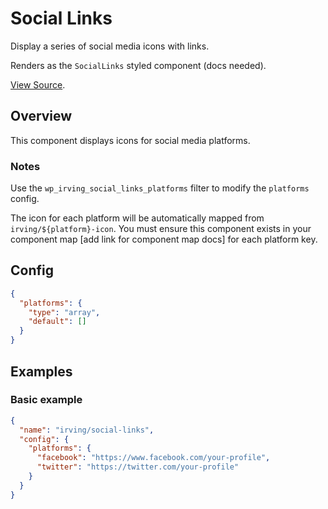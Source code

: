 <Meta title="WordPress Components|Social Links" />

# Social Links
Display a series of social media icons with links.

Renders as the `SocialLinks` styled component (docs needed).

[View Source](https://github.com/alleyinteractive/wp-irving/tree/master/inc/components/components/social-links).

## Overview
This component displays icons for social media platforms.

### Notes
Use the `wp_irving_social_links_platforms` filter to modify the `platforms` config.

The icon for each platform will be automatically mapped from `irving/${platform}-icon`. You must ensure this component exists in your component map [add link for component map docs] for each platform key.

## Config
```json
{
  "platforms": {
    "type": "array",
    "default": []
  }
}
```

## Examples

### Basic example
```json
{
  "name": "irving/social-links",
  "config": {
    "platforms": {
      "facebook": "https://www.facebook.com/your-profile",
      "twitter": "https://twitter.com/your-profile"
    }
  }
}
```
